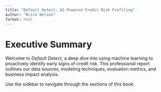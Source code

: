 ```yaml
---
title: "Default Detect: AI-Powered Credit Risk Profiling"
author: "Brice Nelson"
format: html
---
```


# Executive Summary

Welcome to *Default Detect*, a deep dive into using machine learning to proactively identify early signs of credit risk. This professional report outlines our data sources, modeling techniques, evaluation metrics, and business impact analysis.

Use the sidebar to navigate through the sections of this book.
